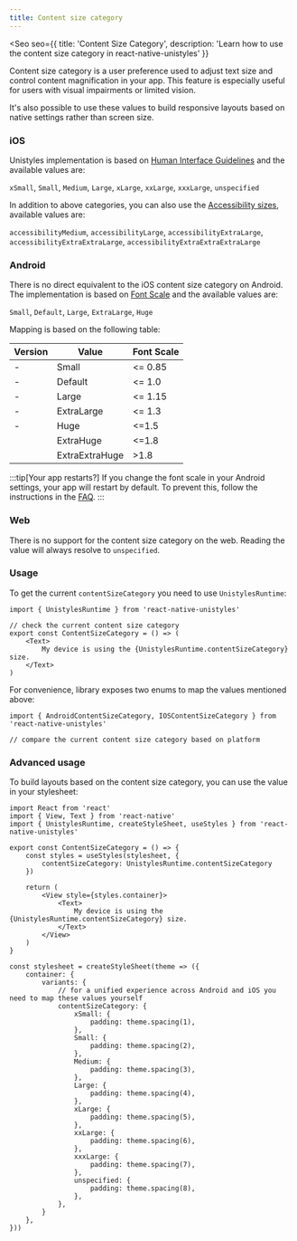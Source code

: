 ```yaml
---
title: Content size category
---
```



<Seo
    seo={{
        title: 'Content Size Category',
        description: 'Learn how to use the content size category in react-native-unistyles'
    }}
>

<Badge label="iOS" />
<Badge label="Android" />
<Badge label="2.0.0" />

Content size category is a user preference used to adjust text size and control content magnification in your app. This feature is especially useful for users with visual impairments or limited vision.

It's also possible to use these values to build responsive layouts based on native settings rather than screen size.


### iOS 

Unistyles implementation is based on [Human Interface Guidelines](https://developer.apple.com/design/human-interface-guidelines/typography#Specifications)
and the available values are:

`xSmall`, `Small`, `Medium`, `Large`, `xLarge`, `xxLarge`, `xxxLarge`, `unspecified`

<Badge label="2.4.0" />

In addition to above categories, you can also use the [Accessibility sizes](https://developer.apple.com/documentation/uikit/uicontentsizecategory#2901207), available values are:

`accessibilityMedium`, `accessibilityLarge`, `accessibilityExtraLarge`, `accessibilityExtraExtraLarge`, `accessibilityExtraExtraExtraLarge`

### Android

There is no direct equivalent to the iOS content size category on Android. The implementation is based on [Font Scale](https://developer.android.com/reference/android/content/res/Configuration#fontScale)
and the available values are:

`Small`, `Default`, `Large`, `ExtraLarge`, `Huge`

Mapping is based on the following table:

| Version | Value | Font Scale |
| ----- | ----- | ---------- |
| - | Small | \<= 0.85       |
| - | Default | \<= 1.0       |
| - | Large | \<= 1.15       |
| - | ExtraLarge | \<= 1.3    |
| - | Huge | \<=1.5      |
| <Badge label="2.4.0" /> | ExtraHuge | \<=1.8      |
| <Badge label="2.4.0" /> | ExtraExtraHuge | >1.8      |

:::tip[Your app restarts?]
If you change the font scale in your Android settings, your app will restart by default. 
To prevent this, follow the instructions in the  [FAQ](/reference/faq/).
:::

### Web

There is no support for the content size category on the web.
Reading the value will always resolve to `unspecified`.

### Usage

To get the current `contentSizeCategory` you need to use `UnistylesRuntime`:

```tsx /contentSizeCategory/
import { UnistylesRuntime } from 'react-native-unistyles'

// check the current content size category
export const ContentSizeCategory = () => (
    <Text>
        My device is using the {UnistylesRuntime.contentSizeCategory} size.
    </Text>
)
```

For convenience, library exposes two enums to map the values mentioned above:

```tsx /AndroidContentSizeCategory/ /IOSContentSizeCategory/
import { AndroidContentSizeCategory, IOSContentSizeCategory } from 'react-native-unistyles'

// compare the current content size category based on platform
```

### Advanced usage

To build layouts based on the content size category, you can use the value in your stylesheet:

```tsx /contentSizeCategory/
import React from 'react'
import { View, Text } from 'react-native'
import { UnistylesRuntime, createStyleSheet, useStyles } from 'react-native-unistyles'

export const ContentSizeCategory = () => {
    const styles = useStyles(stylesheet, {
        contentSizeCategory: UnistylesRuntime.contentSizeCategory
    })

    return (
        <View style={styles.container}>
            <Text>
                My device is using the {UnistylesRuntime.contentSizeCategory} size.
            </Text>
        </View>
    )
}

const stylesheet = createStyleSheet(theme => ({
    container: {
        variants: {
            // for a unified experience across Android and iOS you need to map these values yourself
            contentSizeCategory: {
                xSmall: {
                    padding: theme.spacing(1),
                },
                Small: {
                    padding: theme.spacing(2),
                },
                Medium: {
                    padding: theme.spacing(3),
                },
                Large: {
                    padding: theme.spacing(4),
                },
                xLarge: {
                    padding: theme.spacing(5),
                },
                xxLarge: {
                    padding: theme.spacing(6),
                },
                xxxLarge: {
                    padding: theme.spacing(7),
                },
                unspecified: {
                    padding: theme.spacing(8),
                },
            },
        }
    },
}))
```

</Seo>
